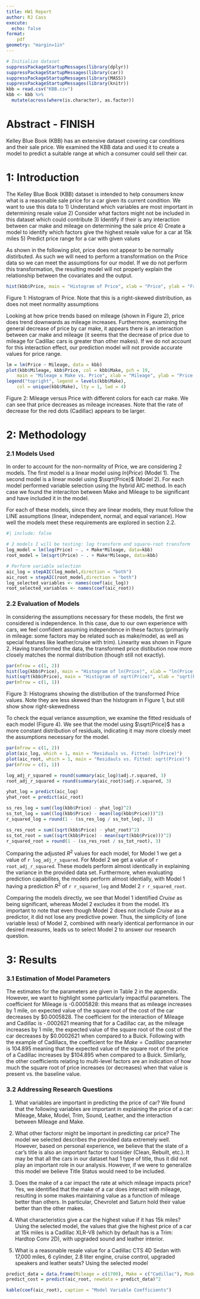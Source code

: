 ```yaml
---
title: HW1 Report
author: RJ Cass
execute:
  echo: false
format: 
    pdf
geometry: "margin=1in"
---
```


```r
# Initialize dataset
suppressPackageStartupMessages(library(dplyr))
suppressPackageStartupMessages(library(car))
suppressPackageStartupMessages(library(MASS))
suppressPackageStartupMessages(library(knitr))
kbb = read.csv("KBB.csv")
kbb <- kbb %>%
  mutate(across(where(is.character), as.factor))
```

# Abstract - FINISH
Kelley Blue Book (KBB) has an extensive dataset covering car conditions and their sale price. We examined the KBB data and used it to create a model to predict a suitable range at which a consumer could sell their car. 

# 1: Introduction
The Kelley Blue Book (KBB) dataset is intended to help consumers know what is a reasonable sale price for a car given its current condition. We want to use this data to
1) Understand which variables are most important in determining resale value
2) Consider what factors might not be included in this dataset which could contribute
3) Identify if their is any interaction between car make and mileage on determining the sale price
4) Create a model to identify which factors give the highest resale value for a car at 15k miles
5) Predict price range for a car with given values

As shown in the following plot, price does not appear to be normally distirbuted. As such we will need to perform a transformation on the Price data so we can meet the assumptions for our model. If we do not perform this transformation, the resulting model will not properly explain the relationship between the covariates and the output. 

```r
hist(kbb$Price, main = "Histogram of Price", xlab = "Price", ylab = "Frequency")
```

Figure 1: Histogram of Price. Note that this is a right-skewed distribution, as does not meet normality assumptions

Looking at how price trends based on mileage (shown in Figure 2), price does trend downwards as mileage increases. Furthermore, examining the general decrease of price by car make, it appears there is an interaction between car make and mileage (it seems that the decrease of price due to mileage for Cadillac cars is greater than other makes). If we do not account for this interaction effect, our prediction model will not provide accurate values for price range. 

```r
lm = lm(Price ~ Mileage, data = kbb)
plot(kbb$Mileage, kbb$Price, col = kbb$Make, pch = 19, 
    main = "Mileage x Make vs. Price", xlab = "Mileage", ylab = "Price ($)")
legend("topright", legend = levels(kbb$Make), 
    col = unique(kbb$Make), lty = 1, lwd = 4)
```

Figure 2: Mileage versus Price with different colors for each car make. We can see that price decreases as mileage increases. Note that the rate of decrease for the red dots (Cadillac) appears to be larger.

# 2: Methodology

### 2.1 Models Used

In order to account for the non-normality of Price, we are considering 2 models. The first model is a linear model using $ln(Price)$ (Model 1). The second model is a linear model using $\sqrt{Price}$ (Model 2). For each model performed variable selection using the hybrid AIC method. In each case we found the interaciton between Make and Mileage to be significant and have included it in the model.

For each of these models, since they are linear models, they must follow the LINE assumptions (linear, independent, normal, and equal variance). How well the models meet these requirements are explored in section 2.2.

```r
#| include: false

# 2 models I will be testing: log transform and square-root transform
log_model = lm(log(Price) ~ . + Make*Mileage, data=kbb)
root_model = lm(sqrt(Price) ~ . + Make*Mileage, data=kbb)

# Perform variable selection
aic_log = stepAIC(log_model,direction = "both")
aic_root = stepAIC(root_model,direction = "both")
log_selected_variables <- names(coef(aic_log))
root_selected_variables <- names(coef(aic_root))
```

\begin{equation}
    \begin{split}
        ln(Price) = \beta_0 + & \beta_1 I_{Mileage} + \beta_2 I_{Sound} + \beta_3 I_{Leather} + \beta_4 I_{Cruise} + \sum_{i=1}^{n} \beta_{5_i} I_{Make_{i}*Mileage} \\
        & + \sum_{i=1}^{n} \beta_{6_i} I_{Trim_i} + \sum_{i=1}^{n} \beta_{7_i} I_{Model_i} + \sum_{i=1}^{n} \beta_{8_i} I_{Make_i}
    \end{split}
\end{equation}

\begin{equation}
    \begin{split}
        \sqrt{Price} = \beta_0 + & \beta_1 I_{Mileage} + \beta_2 I_{Sound} + \beta_3 I_{Leather} + \sum_{i=1}^{n} \beta_{4_i} I_{Make_{i}*Mileage}   \\
        & + \sum_{i=1}^{n} \beta_{5_i} I_{Trim_i} + \sum_{i=1}^{n} \beta_{6_i} I_{Model_i} + \sum_{i=1}^{n} \beta_{7_i} I_{Make_i}
    \end{split}
\end{equation}

### 2.2 Evaluation of Models

In considering the assumptions necessary for these models, the first we considered is independence. In this case, due to our own experience with cars, we feel confident assuming independence in these factors (primarily in mileage: some factors may be related such as make/model, as well as special features like leather/cruise with trim). Linearity was shown in Figure 2. Having transformed the data, the transformed price distibution now more closely matches the normal distribution (though still not exactly). 

```r
par(mfrow = c(1, 2))
hist(log(kbb$Price), main = "Histogram of ln(Price)", xlab = "ln(Price)")
hist(sqrt(kbb$Price), main = "Histogram of sqrt(Price)", xlab = "sqrt(Price)")
par(mfrow = c(1, 1))
```

Figure 3: Histograms showing the distribution of the transformed Price values. Note they are less skewed than the histogram in Figure 1, but still show show right-skewedness

To check the equal veriance assumption, we examine the fitted residuals of each model (Figure 4). We see that the model using $\sqrt{Price}$ has a more constant distribution of residuals, indicating it may more cloesly meet the assumptions necessary for the model. 

```r
par(mfrow = c(1, 2))
plot(aic_log, which = 1, main = "Residuals vs. Fitted: ln(Price)")
plot(aic_root, which = 1, main = "Residauls vs. Fitted: sqrt(Price)")
par(mfrow = c(1, 1))

log_adj_r_squared = round(summary(aic_log)$adj.r.squared, 3)
root_adj_r_squared = round(summary(aic_root)$adj.r.squared, 3)

yhat_log = predict(aic_log)
yhat_root = predict(aic_root)

ss_res_log = sum((log(kbb$Price) - yhat_log)^2)
ss_tot_log = sum((log(kbb$Price) - mean(log(kbb$Price)))^2)
r_squared_log = round(1 - (ss_res_log / ss_tot_log), 3)

ss_res_root = sum((sqrt(kbb$Price) - yhat_root)^2)
ss_tot_root = sum((sqrt(kbb$Price) - mean(sqrt(kbb$Price)))^2)
r_squared_root = round(1 - (ss_res_root / ss_tot_root), 3)
```

Comparing the adjusted $R^2$ values for each model, for Model 1 we get a value of `r log_adj_r_squared`. For Model 2 we get a value of `r root_adj_r_squared`. These models perform almost identically in explaining the variance in the provided data set. Furthermore, when evaluating prediction capabilites, the models perform almost identially, with Model 1 having a prediction $R^2$ of `r r_squared_log` and Model 2 `r r_squared_root`.

Comparing the models directly, we see that Model 1 identified $Cruise$ as being significant, whereas Model 2 excludes it from the model. It's important to note that even though Model 2 does not include $Cruise$ as a predictor, it did not lose any predictive power. Thus, the simplicity of (one variable less) of Model 2, combined with nearly identical performance in our desired measures, leads us to select Model 2 to answer our research question. 

# 3: Results

### 3.1 Estimation of Model Parameters

The estimates for the parameters are given in Table 2 in the appendix. However, we want to highlight some particularly impactful parameters. The coefficient for Mileage is -0.0005828: this means that as mileage increases by 1 mile, on expected value of the square root of the cost of the car decreases by $0.0005828. The coefficient for the interaction of Mileage and Cadillac is -.0002621 meaning that for a Cadillac car, as the mileage increases by 1 mile, the expected value of the square root of the cost of the car decreases by $0.0002621 when compared to a Buick. Following with the example of Cadillacs, the coefficient for the $Make = Cadillac$ parameter is 104.895 meaning that the expected value of the square root of the price of a Cadillac increases by $104.895 when compared to a Buick. Similarly, the other coefficients relating to multi-level factors are an indication of how much the square root of price increases (or decreases) when that value is present vs. the baseline value. 

### 3.2 Addressing Research Questions

1. What variables are important in predicting the price of car?
We found that the following variables are important in explaining the price of a car: Mileage, Make, Model, Trim, Sound, Leather, and the interaction between Mileage and Make. 

2. What other factorsr might be important in predicting car price?
The model we selected describes the provided data extremely well. However, based on personal experience, we believe that the state of a car's title is also an important factor to consider (Clean, Rebuilt, etc.). It may be that all the cars in our dataset had 1 type of title, thus it did not play an important role in our analysis. However, if we were to generalize this model we believe Title Status would need to be included. 

3. Does the make of a car impact the rate at which mileage impacts price?
Yes, we identified that the make of a car does interact with mileage, resulting in some makes maintaining value as a function of mileage better than others. In particular, Chevrolet and Saturn hold their value better than the other makes.

4. What characteristics give a car the highest value if it has 15k miles?
Using the selected model, the values that give the highest price of a car at 15k miles is a Cadillac XLR-V8 (which by default has is a Trim: Hardtop Conv 2D), with upgraded sound and leather interior.

5. What is a reasonable resale value for a Cadillac CTS 4D Sedan with 17,000 miles, 6 cylinder, 2.8 liter engine, cruise control, upgraded speakers and leather seats?
Using the selected model

```r
predict_data = data.frame(Mileage = c(1700), Make = c("Cadillac"), Model = c("CTS"), Trim = ("Sedan 4D"), Type = c(6), Cylinder = c(2.8), Liter = c(4), Doors = c(4), Cruise = c(1),  Sound = c(1), Leather = c(1))
predict_cost = predict(aic_root, newdata = predict_data)^2
```


```r
kable(coef(aic_root), caption = "Model Variable Coefficients")
```

